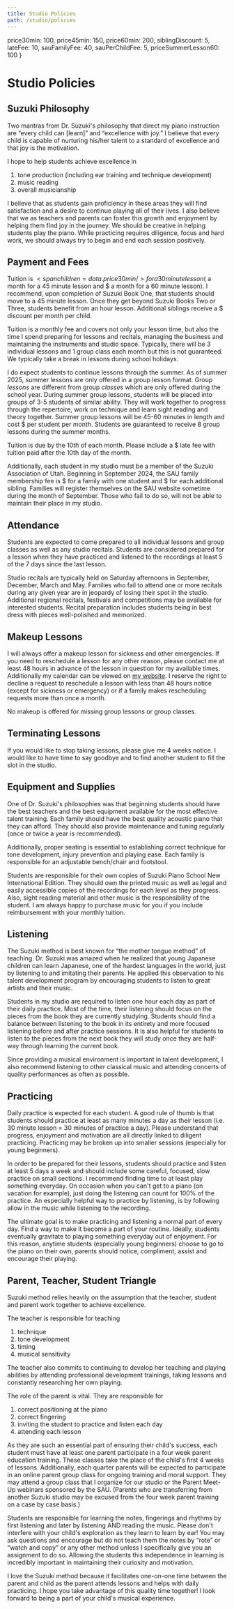 ```yaml
---
title: Studio Policies
path: /studio/policies
---
```


  price30min: 100,
  price45min: 150,
  price60min: 200,
  siblingDiscount: 5,
  lateFee: 10,
  sauFamilyFee: 40,
  sauPerChildFee: 5,
  priceSummerLesson60: 100
}

# Studio Policies

## Suzuki Philosophy

Two mantras from Dr. Suzuki's philosophy that direct my piano instruction are “every child can [learn]” and “excellence with joy.” I believe that every child is capable of nurturing his/her talent to a standard of excellence and that joy is the motivation.

I hope to help students achieve excellence in

1. tone production (including ear training and technique development)
1. music reading
1. overall musicianship

I believe that as students gain proficiency in these areas they will find satisfaction and a desire to continue playing all of their lives. I also believe that we as teachers and parents can foster this growth and enjoyment by helping them find joy in the journey. We should be creative in helping students play the piano. While practicing requires diligence, focus and hard work, we should always try to begin and end each session positively.

## Payment and Fees

Tuition is $<span children={data.price30min} /> for a 30 minute lesson ($<span children={data.price45min} /> a month for a 45 minute lesson and $<span children={data.price60min} /> a month for a 60 minute lesson). I recommend, upon completion of Suzuki Book One, that students should move to a 45 minute lesson. Once they get beyond Suzuki Books Two or Three, students benefit from an hour lesson. Additional siblings receive a $<span children={data.siblingDiscount} /> discount per month per child.

Tuition is a monthly fee and covers not only your lesson time, but also the time I spend preparing for lessons and recitals, managing the business and maintaining the instruments and studio space. Typically, there will be 3 individual lessons and 1 group class each month but this is not guaranteed. We typically take a break in lessons during school holidays.

I do expect students to continue lessons through the summer. As of summer 2025, summer lessons are only offered in a group lesson format. Group *lessons* are different from group *classes* which are only offered during the school year. During summer group lessons, students will be placed into groups of 3-5 students of similar ability. They will work together to progress through the repertoire, work on technique and learn sight reading and theory together. Summer group lessons will be 45-60 minutes in length and cost $<span children={data.priceSummerLesson60} /> per student per month. Students are guaranteed to receive 8 group lessons during the summer months.

Tuition is due by the 10th of each month. Please include a $<span children={data.lateFee} /> late fee with tuition paid after the 10th day of the month.

Additionally, each student in my studio must be a member of the Suzuki Association of Utah. Beginning in September 2024, the SAU family membership fee is $<span children={data.sauFamilyFee} /> for a family with one student and $<span children={data.sauPerChildFee} /> for each additional sibling. Families will register themselves on the SAU website sometime during the month of September. Those who fail to do so, will not be able to maintain their place in my studio.

## Attendance

Students are expected to come prepared to all individual lessons and group classes as well as any studio recitals. Students are considered prepared for a lesson when they have practiced and listened to the recordings at least 5 of the 7 days since the last lesson.

Studio recitals are typically held on Saturday afternoons in September, December, March and May. Families who fail to attend one or more recitals during any given year are in jeopardy of losing their spot in the studio. Additional regional recitals, festivals and competitions may be available for interested students. Recital preparation includes students being in best dress with pieces well-polished and memorized.

## Makeup Lessons

I will always offer a makeup lesson for sickness and other emergencies. If you need to reschedule a lesson for any other reason, please contact me at least 48 hours in advance of the lesson in question for my available times. Additionally my calendar can be viewed on [my website](/calendar). I reserve the right to decline a request to reschedule a lesson with less than 48 hours notice (except for sickness or emergency) or if a family makes rescheduling requests more than once a month.

No makeup is offered for missing group lessons or group classes.

## Terminating Lessons

If you would like to stop taking lessons, please give me 4 weeks notice. I would like to have time to say goodbye and to find another student to fill the slot in the studio.

## Equipment and Supplies

One of Dr. Suzuki's philosophies was that beginning students should have the best teachers and the best equipment available for the most effective talent training. Each family should have the best quality acoustic piano that they can afford. They should also provide maintenance and tuning regularly (once or twice a year is recommended).

Additionally, proper seating is essential to establishing correct technique for tone development, injury prevention and playing ease. Each family is responsible for an adjustable bench/chair and footstool.

Students are responsible for their own copies of Suzuki Piano School New International Edition. They should own the printed music as well as legal and easily accessible copies of the recordings for each level as they progress. Also, sight reading material and other music is the responsibility of the student. I am always happy to purchase music for you if you include reimbursement with your monthly tuition.

## Listening

The Suzuki method is best known for “the mother tongue method” of teaching. Dr. Suzuki was amazed when he realized that young Japanese children can learn Japanese, one of the hardest languages in the world, just by listening to and imitating their parents. He applied this observation to his talent development program by encouraging students to listen to great artists and their music.

Students in my studio are required to listen one hour each day as part of their daily practice. Most of the time, their listening should focus on the pieces from the book they are currently studying. Students should find a balance between listening to the book in its entirety and more focused listening before and after practice sessions. It is also helpful for students to listen to the pieces from the next book they will study once they are half-way through learning the current book.

Since providing a musical environment is important in talent development, I also recommend listening to other classical music and attending concerts of quality performances as often as possible.

## Practicing

Daily practice is expected for each student. A good rule of thumb is that students should practice at least as many minutes a day as their lesson (i.e. 30 minute lesson = 30 minutes of practice a day). Please understand that progress, enjoyment and motivation are all directly linked to diligent practicing. Practicing may be broken up into smaller sessions (especially for young beginners).

In order to be prepared for their lessons, students should practice and listen at least 5 days a week and should include some careful, focused, slow practice on small sections. I recommend finding time to at least play something everyday. On occasion when you can't get to a piano (on vacation for example), just doing the listening can count for 100% of the practice. An especially helpful way to practice by listening, is by following allow in the music while listening to the recording.

The ultimate goal is to make practicing and listening a normal part of every day. Find a way to make it become a part of your routine. Ideally, students eventually gravitate to playing something everyday out of enjoyment. For this reason, anytime students (especially young beginners) choose to go to the piano on their own, parents should notice, compliment, assist and encourage their playing.

## Parent, Teacher, Student Triangle

Suzuki method relies heavily on the assumption that the teacher, student and parent work together to achieve excellence.

The teacher is responsible for teaching

1. technique
1. tone development
1. timing
1. musical sensitivity

The teacher also commits to continuing to develop her teaching and playing abilities by attending professional development trainings, taking lessons and constantly researching her own playing.

The role of the parent is vital. They are responsible for

1. correct positioning at the piano
1. correct fingering
1. inviting the student to practice and listen each day
1. attending each lesson

As they are such an essential part of ensuring their child's success, each student must have at least one parent participate in a four week parent education training. These classes take the place of the child's first 4 weeks of lessons. Additionally, each quarter parents will be expected to participate in an online parent group class for ongoing training and moral support. They may attend a group class that I organize for our studio or the Parent Meet-Up webinars sponsored by the SAU. (Parents who are transferring from another Suzuki studio may be excused from the four week parent training on a case by case basis.)

Students are responsible for learning the notes, fingerings and rhythms by first listening and later by listening AND reading the music. Please don't interfere with your child's exploration as they learn to learn by ear! You may ask questions and encourage but do not teach them the notes by “rote” or “watch and copy” or any other method unless I specifically give you an assignment to do so. Allowing the students this independence in learning is incredibly important in maintaining their curiosity and motivation.

I love the Suzuki method because it facilitates one-on-one time between the parent and child as the parent attends lessons and helps with daily practicing. I hope you take advantage of this quality time together! I look forward to being a part of your child's musical experience.
